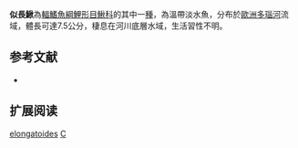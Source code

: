 {{Speciesbox 
| taxon = Cobitis elongatoides
| status = LC
| status_system = IUCN3.1
| authority = [[Băcescu_&_Mayer|Băcescu & Mayer]], 1969
| synonyms = *''Cobitis taenia elongatoides, Băcescu & Mayer, 1969''
}}
'''似長鰍'''為[[輻鰭魚綱|輻鰭魚綱]][[鯉形目|鯉形目]][[鰍科|鰍科]]的其中一[[種|種]]，為溫帶淡水魚，分布於[[歐洲|歐洲]][[多瑙河|多瑙河]]流域，體長可達7.5公分，棲息在河川底層水域，生活習性不明。

== 参考文献 ==
{{refbegin}}
*{{FishBase_species|genus=Cobitis|species=elongatoides|year=2014|month=2}}
{{refend}}

== 扩展阅读 ==
{{refbegin}}
{{wikispecies-inline|Cobitis elongatoides|似長鰍}}
{{refend}}
{{Taxonbar|from=Q3757359}}

[[Category:花鳅属|elongatoides]]
[[Category:1969年描述的鱼类|C]]

{{魚類小作品}}
